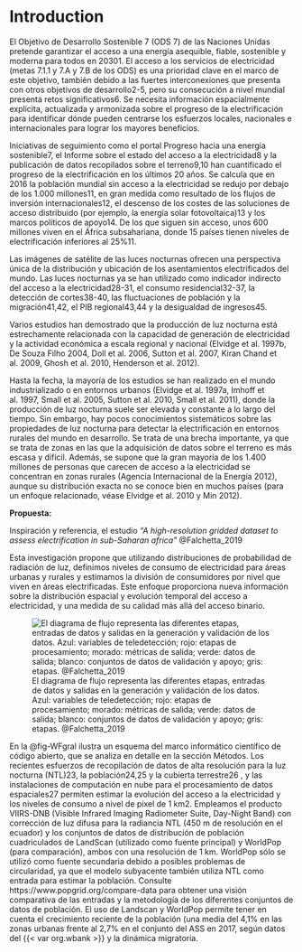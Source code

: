 # Introduction


El Objetivo de Desarrollo Sostenible 7 (ODS 7) de las Naciones Unidas pretende garantizar el acceso a una energía asequible, fiable, sostenible y moderna para todos en 20301. El acceso a los servicios de electricidad (metas 7.1.1 y 7.A y 7.B de los ODS) es una prioridad clave en el marco de este objetivo, también debido a las fuertes interconexiones que presenta con otros objetivos de desarrollo2-5, pero su consecución a nivel mundial presenta retos significativos6. Se necesita información espacialmente explícita, actualizada y armonizada sobre el progreso de la electrificación para identificar dónde pueden centrarse los esfuerzos locales, nacionales e internacionales para lograr los mayores beneficios.


Iniciativas de seguimiento como el portal Progreso hacia una energía sostenible7, el Informe sobre el estado del acceso a la electricidad8 y la publicación de datos recopilados sobre el terreno9,10 han cuantificado el progreso de la electrificación en los últimos 20 años. Se calcula que en 2016 la población mundial sin acceso a la electricidad se redujo por debajo de los 1.000 millones11, en gran medida como resultado de los flujos de inversión internacionales12, el descenso de los costes de las soluciones de acceso distribuido (por ejemplo, la energía solar fotovoltaica)13 y los marcos políticos de apoyo14. De los que siguen sin acceso, unos 600 millones viven en el África subsahariana, donde 15 países tienen niveles de electrificación inferiores al 25%11.


Las imágenes de satélite de las luces nocturnas ofrecen una perspectiva única de la distribución y ubicación de los asentamientos electrificados del mundo. Las luces nocturnas ya se han utilizado como indicador indirecto del acceso a la electricidad28-31, el consumo residencial32-37, la detección de cortes38-40, las fluctuaciones de población y la migración41,42, el PIB regional43,44 y la desigualdad de ingresos45.


Varios estudios han demostrado que la producción de luz nocturna está estrechamente relacionada con la capacidad de generación de electricidad y la actividad económica a escala regional y nacional (Elvidge et al. 1997b, De Souza Filho 2004, Doll et al. 2006, Sutton et al. 2007, Kiran Chand et al. 2009, Ghosh et al. 2010, Henderson et al. 2012).

Hasta la fecha, la mayoría de los estudios se han realizado en el mundo industrializado o en entornos urbanos (Elvidge et al. 1997a, Imhoff et al. 1997, Small et al. 2005, Sutton et al. 2010, Small et al. 2011), donde la producción de luz nocturna suele ser elevada y constante a lo largo del tiempo. Sin embargo, hay pocos conocimientos sistemáticos sobre las propiedades de luz nocturna para detectar la electrificación en entornos rurales del mundo en desarrollo. Se trata de una brecha importante, ya que se trata de zonas en las que la adquisición de datos sobre el terreno es más escasa y difícil. Además, se supone que la gran mayoría de los 1.400 millones de personas que carecen de acceso a la electricidad se concentran en zonas rurales (Agencia Internacional de la Energía 2012), aunque su distribución exacta no se conoce bien en muchos países (para un enfoque relacionado, véase Elvidge et al. 2010 y Min 2012). 


**Propuesta:**

Inspiración y referencia, el estudio _"A high-resolution gridded dataset to assess electrification in sub-Saharan africa"_ @Falchetta_2019

Esta investigación propone que utilizando distribuciones de probabilidad de radiación de luz, definimos niveles de consumo de electricidad para áreas urbanas y rurales y estimamos la división de consumidores por nivel que viven en áreas electrificadas. Este enfoque proporciona nueva información sobre la distribución espacial y evolución temporal del acceso a electricidad, y una medida de su calidad más allá del acceso binario. 



![El diagrama de flujo representa las diferentes etapas, entradas de datos y salidas en la generación y validación de los datos. Azul: variables de teledetección; rojo: etapas de procesamiento; morado: métricas de salida; verde: datos de salida; blanco: conjuntos de datos de validación y apoyo; gris: etapas. @Falchetta_2019](images/workflow.png){#fig-WFgral fig-aling="center"}


En la @fig-WFgral ilustra un esquema del marco informático científico de código abierto, que se analiza en detalle en la sección Métodos. Los recientes esfuerzos de recopilación de datos de alta resolución para la luz nocturna (NTL)23, la población24,25 y la cubierta terrestre26 , y las instalaciones de computación en nube para el procesamiento de datos espaciales27 permiten estimar la evolución del acceso a la electricidad y los niveles de consumo a nivel de píxel de 1 km2. Empleamos el producto VIIRS-DNB (Visible Infrared Imaging Radiometer Suite, Day-Night Band) con corrección de luz difusa para la radiancia NTL (450 m de resolución en el ecuador) y los conjuntos de datos de distribución de población cuadriculados de LandScan (utilizado como fuente principal) y WorldPop (para comparación), ambos con una resolución de 1 km. WorldPop sólo se utilizó como fuente secundaria debido a posibles problemas de circularidad, ya que el modelo subyacente también utiliza NTL como entrada para estimar la población. Consulte https://www.popgrid.org/compare-data para obtener una visión comparativa de las entradas y la metodología de los diferentes conjuntos de datos de población. El uso de Landscan y WorldPop permite tener en cuenta el crecimiento reciente de la población (una media del 4,1% en las zonas urbanas frente al 2,7% en el conjunto del ASS en 2017, según datos del {{< var org.wbank >}} y la dinámica migratoria.


